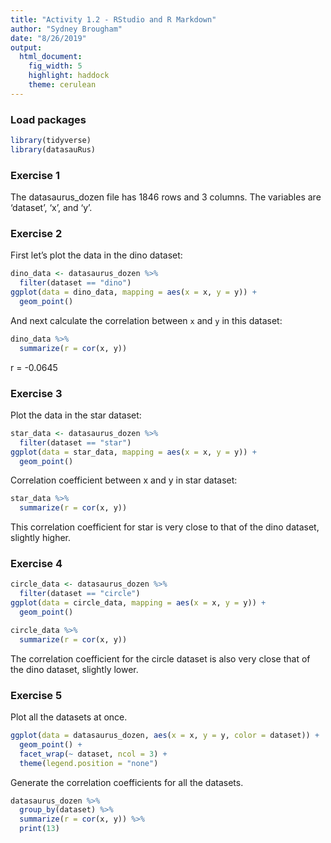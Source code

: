 ```yaml
---
title: "Activity 1.2 - RStudio and R Markdown"
author: "Sydney Brougham"
date: "8/26/2019"
output: 
  html_document: 
    fig_width: 5
    highlight: haddock
    theme: cerulean
---
```


### Load packages

```r
library(tidyverse) 
library(datasauRus)
```

### Exercise 1
The datasaurus_dozen file has 1846 rows and 3 columns. The variables are 'dataset', 'x', and 'y'.

### Exercise 2
First let's plot the data in the dino dataset:
```r
dino_data <- datasaurus_dozen %>%
  filter(dataset == "dino")
ggplot(data = dino_data, mapping = aes(x = x, y = y)) +
  geom_point()
```

And next calculate the correlation between `x` and `y` in this dataset:
```r
dino_data %>%
  summarize(r = cor(x, y))
```
r = -0.0645

### Exercise 3
Plot the data in the star dataset:
```r
star_data <- datasaurus_dozen %>%
  filter(dataset == "star")
ggplot(data = star_data, mapping = aes(x = x, y = y)) +
  geom_point()
```

Correlation coefficient between x and y in star dataset:
```r
star_data %>%
  summarize(r = cor(x, y))
```

This correlation coefficient for star is very close to that of the dino dataset, slightly higher.

### Exercise 4
```r
circle_data <- datasaurus_dozen %>%
  filter(dataset == "circle")
ggplot(data = circle_data, mapping = aes(x = x, y = y)) +
  geom_point()
```

```r
circle_data %>%
  summarize(r = cor(x, y))
```

The correlation coefficient for the circle dataset is also very close that of the dino dataset, slightly lower.

### Exercise 5
Plot all the datasets at once.
```r
ggplot(data = datasaurus_dozen, aes(x = x, y = y, color = dataset)) +
  geom_point() +
  facet_wrap(~ dataset, ncol = 3) +
  theme(legend.position = "none")
```

Generate the correlation coefficients for all the datasets.
```r
datasaurus_dozen %>%
  group_by(dataset) %>%
  summarize(r = cor(x, y)) %>%
  print(13)
```



